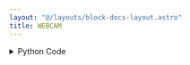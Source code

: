 ```yaml
---
layout: "@/layouts/block-docs-layout.astro"
title: WEBCAM
---
```



<PythonDocsDisplay docstring={docstring} />

<details>
<summary>Python Code</summary>
```python
import cv2
from flojoy import flojoy, DataContainer, CameraConnection, Image
from typing import Optional, Literal


@flojoy(deps={"opencv-python-headless": "4.7.0.72"}, inject_connection=True)
def WEBCAM(
    connection: CameraConnection,
    default: Optional[DataContainer] = None,
    resolution: Literal[
        "default", "640x360", "640x480", "1280x720", "1920x1080"
    ] = "default",
) -> Image:
    """The CAMERA node acquires an image using the selected camera.

    The selected camera must be opened already using the OPEN_WEBCAM node.

    Parameters
    ----------
    connection : Camera
        The opened camera connection to use.
    resolution : select
        Camera resolution. Choose from a few options.

    Returns
    -------
    Image
    """
    cam = connection.get_handle()

    try:
        if resolution != "default":
            resolution = resolution.split("x")
            try:
                cam.set(cv2.CAP_PROP_FRAME_WIDTH, int(resolution[0]))
                cam.set(cv2.CAP_PROP_FRAME_HEIGHT, int(resolution[1]))
            except cv2.error as camera_error:
                print(f"Invalid resolution ({resolution}). Try a lower value.")
                raise camera_error

        if not cam.isOpened():
            raise cv2.error("Failed to open camera")

        result, BGR_img = cam.read()

        if not result:
            raise cv2.error("Failed to capture image")
        # cam.release()
        # del cam

        RGB_img = cv2.cvtColor(BGR_img, cv2.COLOR_BGR2RGB)

        # Split the image channels
        red_channel = RGB_img[:, :, 0]
        green_channel = RGB_img[:, :, 1]
        blue_channel = RGB_img[:, :, 2]

        if RGB_img.shape[2] == 4:
            alpha_channel = RGB_img[:, :, 3]
        else:
            alpha_channel = None

        camera_image = Image(
            r=red_channel,
            g=green_channel,
            b=blue_channel,
            a=alpha_channel,
        )

        return camera_image

    except cv2.error as camera_error:
        raise camera_error

```
[Find this Flojoy Block on GitHub](https://github.com/flojoy-ai/blocks/blob/main/blocks/IO/IMAGING/WEBCAM/WEBCAM.py)
</details>

## Example

<GetHelpWidget />

<AppDisplay app={app} blockName="WEBCAM" client:visible />

---
title: WEBCAM
description: In this example, the WEBCAM node takes and returns a picture if a USB camera is connected to the computer. The IMSHOW node then displays the image taken by the camera, and the END node terminates the process.
keyword: [Python, Instrument, Web cam, Camera, Python webcam integration, Camera instrument in Python, Capture images and videos, Streamline webcam usage, Python-based camera control, Webcam integration techniques, Python image and video capture, Enhance projects with webcam, Accurate media processing, Webcam usage with Python]
image: https://raw.githubusercontent.com/flojoy-ai/docs/main/docs/nodes/INSTRUMENTS/WEB_CAM/CAMERA/examples/EX1/output.jpeg
---  

In this example app, the [`WEBCAM`](https://github.com/flojoy-io/nodes/blob/main/INSTRUMENTS/WEB_CAM/CAMERA/CAMERA.py) node takes and returns a picture from a camera connected to the computer.

The camera first has to be opened with the [`OPEN_WEBCAM`](https://github.com/flojoy-io/nodes/blob/main/INSTRUMENTS/WEB_CAM/CAMERA/CAMERA.py) node, which requires you to select which camera to use.

The [`IMSHOW`](https://github.com/flojoy-io/nodes/blob/main/VISUALIZERS/PLOTLY/TABLE/TABLE.py) node displays the image taken by the camera that was selected.

